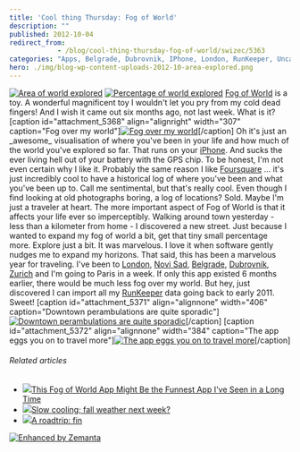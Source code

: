 ```yaml
---
title: 'Cool thing Thursday: Fog of World'
description: ""
published: 2012-10-04
redirect_from: 
            - /blog/cool-thing-thursday-fog-of-world/swizec/5363
categories: "Apps, Belgrade, Dubrovnik, IPhone, London, RunKeeper, Uncategorized, Zurich"
hero: ./img/blog-wp-content-uploads-2012-10-area-explored.png
---
```


[![Area of world explored](./img/Area-of-world-exploredj5f3g9.png "Area of world explored")](./img/blog-wp-content-uploads-2012-10-area-explored.png) [![Percentage of world explored](./img/Percentage-of-world-explored137gha.png "Percentage of world explored")](./img/blog-wp-content-uploads-2012-10-percentage-explored.png) [Fog of World](http://fogofworld.com) is a toy. A wonderful magnificent toy I wouldn't let you pry from my cold dead fingers! And I wish it came out six months ago, not last week. What is it? \[caption id="attachment_5368" align="alignright" width="307" caption="Fog over my world"][![Fog over my world](./img/Fog-over-my-world6c1ejc.png "Fog over my world")](./img/blog-wp-content-uploads-2012-10-ljubljana-fog.png)\[/caption] Oh it's just an \_awesome_ visualisation of where you've been in your life and how much of the world you've explored so far. That runs on your [iPhone](http://www.apple.com/iphone "iPhone"). And sucks the ever living hell out of your battery with the GPS chip. To be honest, I'm not even certain why I like it. Probably the same reason I like [Foursquare](http://www.foursquare.com/ "Foursquare") ... it's just incredibly cool to have a historical log of where you've been and what you've been up to. Call me sentimental, but that's really cool. Even though I find looking at old photographs boring, a log of locations? Sold. Maybe I'm just a traveler at heart. The more important aspect of Fog of World is that it affects your life ever so imperceptibly. Walking around town yesterday - less than a kilometer from home - I discovered a new street. Just because I wanted to expand my fog of world a bit, get that tiny small percentage more. Explore just a bit. It was marvelous. I love it when software gently nudges me to expand my horizons. That said, this has been a marvelous year for traveling. I've been to [London](<http://maps.google.com/maps?ll=51.5072222222,-0.1275&spn=0.1,0.1&q=51.5072222222,-0.1275 (London)&t=h> "London"), [Novi Sad](<http://maps.google.com/maps?ll=45.25,19.85&spn=0.1,0.1&q=45.25,19.85 (Novi%20Sad)&t=h> "Novi Sad"), [Belgrade](<http://maps.google.com/maps?ll=44.8205555556,20.4622222222&spn=0.1,0.1&q=44.8205555556,20.4622222222 (Belgrade)&t=h> "Belgrade"), [Dubrovnik](http://whc.unesco.org/en/list/95 "Old City of Dubrovnik"), [Zurich](<http://maps.google.com/maps?ll=47.3666666667,8.55&spn=0.1,0.1&q=47.3666666667,8.55 (Zurich)&t=h> "Zurich") and I'm going to Paris in a week. If only this app existed 6 months earlier, there would be much less fog over my world. But hey, just discovered I can import all my [RunKeeper](http://www.runkeeper.com/ "RunKeeper") data going back to early 2011. Sweet! \[caption id="attachment_5371" align="alignnone" width="406" caption="Downtown perambulations are quite sporadic"][![Downtown perambulations are quite sporadic](./img/Downtown-perambulations-are-quite-sporadicg9ga12.png "Downtown perambulations are quite sporadic")](./img/blog-wp-content-uploads-2012-10-downtown-ljubljana-fog.png)\[/caption] \[caption id="attachment_5372" align="alignnone" width="384" caption="The app eggs you on to travel more"][![The app eggs you on to travel more](./img/The-app-eggs-you-on-to-travel-moreff07e6.png "The app eggs you on to travel more")](./img/blog-wp-content-uploads-2012-10-photo-3.png)\[/caption]

###### Related articles

-   [![](http://i.zemanta.com/116068823_80_80.jpg)](http://www.gizmodo.co.uk/2012/10/this-fog-of-world-app-might-be-the-funnest-app-ive-seen-in-a-long-time/)[This Fog of World App Might Be the Funnest App I've Seen in a Long Time](http://www.gizmodo.co.uk/2012/10/this-fog-of-world-app-might-be-the-funnest-app-ive-seen-in-a-long-time/)
-   [![](http://i.zemanta.com/116196619_80_80.jpg)](http://www.ocregister.com/news/inland-373439-weather-highs.html)[Slow cooling; fall weather next week?](http://www.ocregister.com/news/inland-373439-weather-highs.html)
-   [![](http://i.zemanta.com/104877705_80_80.jpg)](http://swizec.com/blog/a-roadtrip-fin/swizec/4972)[A roadtrip: fin](http://swizec.com/blog/a-roadtrip-fin/swizec/4972)

[![Enhanced by Zemanta](http://img.zemanta.com/zemified_e.png?x-id=2cb8658c-ea3c-4051-b034-52ef0d0481f1)](http://www.zemanta.com/?px "Enhanced by Zemanta")
